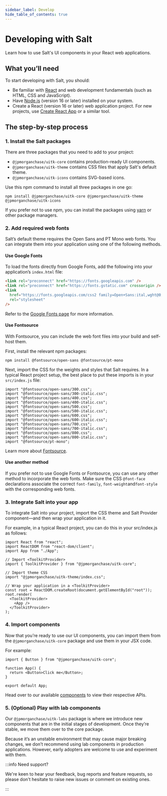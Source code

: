 ```yaml
---
sidebar_label: Develop
hide_table_of_contents: true
---
```



# Developing with Salt

<Content toc={toc}>

Learn how to use Salt's UI components in your React web applications.

## What you’ll need

To start developing with Salt, you should:

- Be familiar with [React](https://reactjs.org/) and web development fundamentals (such as HTML, CSS and JavaScript).
- Have [Node.js](https://nodejs.org/) (version 16 or later) installed on your system.
- Create a React (version 16 or later) web application project. For new projects, use [Create React App](https://github.com/facebook/create-react-app#creating-an-app) or a similar tool.

## The step-by-step process

### 1. Install the Salt packages

There are three packages that you need to add to your project:

- `@jpmorganchase/uitk-core` contains production-ready UI components.
- `@jpmorganchase/uitk-theme` contains CSS files that apply Salt's default theme.
- `@jpmorganchase/uitk-icons` contains SVG-based icons.

Use this npm command to install all three packages in one go:

```
npm install @jpmorganchase/uitk-core @jpmorganchase/uitk-theme @jpmorganchase/uitk-icons
```

If you prefer not to use npm, you can install the packages using [yarn](https://yarnpkg.com/) or other package managers.

### 2. Add required web fonts

Salt’s default theme requires the Open Sans and PT Mono web fonts. You can integrate them into your application using one of the following methods.

#### Use Google Fonts

To load the fonts directly from Google Fonts, add the following into your application’s `index.html` file:

```html
<link rel="preconnect" href="https://fonts.googleapis.com" />
<link rel="preconnect" href="https://fonts.gstatic.com" crossorigin />
<link
  href="https://fonts.googleapis.com/css2 family=Open+Sans:ital,wght@0,300;0,400;0,500;0,600;0,700;0,800;1,300;1,400;1,500;1,600;1,700;1,800&family=PT+Mono&display=swap"
  rel="stylesheet"
/>
```

Refer to the [Google Fonts page](https://fonts.google.com/share?selection.family=Open+Sans:ital,wght@0,300;0,400;0,500;0,600;0,700;0,800;1,300;1,400;1,500;1,600;1,700;1,800|PT+Mono) for more information.

#### Use Fontsource

With Fontsource, you can include the web font files into your build and self-host them.

First, install the relevant npm packages:

```
npm install @fontsource/open-sans @fontsource/pt-mono
```

Next, import the CSS for the weights and styles that Salt requires. In a typical React project setup, the best place to put these imports is in your `src/index.js` file:

```tsx
import "@fontsource/open-sans/300.css";
import "@fontsource/open-sans/300-italic.css";
import "@fontsource/open-sans/400.css";
import "@fontsource/open-sans/400-italic.css";
import "@fontsource/open-sans/500.css";
import "@fontsource/open-sans/500-italic.css";
import "@fontsource/open-sans/600.css";
import "@fontsource/open-sans/600-italic.css";
import "@fontsource/open-sans/700.css";
import "@fontsource/open-sans/700-italic.css";
import "@fontsource/open-sans/800.css";
import "@fontsource/open-sans/800-italic.css";
import "@fontsource/pt-mono";
```

Learn more about [Fontsource](https://fontsource.org/).

#### Use another method

If you prefer not to use Google Fonts or Fontsource, you can use any other method to incorporate the web fonts. Make sure the CSS `@font-face` declarations associate the correct `font-family`, `font-weight`and`font-style` with the corresponding web fonts.

<DevelopFontsAccordion />

### 3. Integrate Salt into your app

To integrate Salt into your project, import the CSS theme and Salt Provider component—and then wrap your application in it.

For example, in a typical React project, you can do this in your src/index.js as follows:

```tsx
import React from "react";
import ReactDOM from "react-dom/client";
import App from "./App";

// Import <ToolkitProvider>
import { ToolkitProvider } from "@jpmorganchase/uitk-core";

// Import theme CSS
import "@jpmorganchase/uitk-theme/index.css";

// Wrap your application in a <ToolkitProvider>
const root = ReactDOM.createRoot(document.getElementById("root"));
root.render(
  <ToolkitProvider>
    <App />
  </ToolkitProvider>
);
```

### 4. Import components

Now that you’re ready to use our UI components, you can import them from the `@jpmorganchase/uitk-core` package and use them in your JSX code.

For example:

```tsx
import { Button } from "@jpmorganchase/uitk-core";

function App() {
  return <Button>Click me</Button>;
}

export default App;
```

Head over to our available [components](/components/) to view their respective APIs.

### 5. (Optional) Play with lab components

Our `@jpmorganchase/uitk-labs` package is where we introduce new components that are in the initial stages of development. Once they’re stable, we move them over to the core package.

Because it’s an unstable environment that may cause major breaking changes, we don’t recommend using lab components in production applications. However, early adopters are welcome to use and experiment with them.

:::info Need support?

We're keen to hear your feedback, bug reports and feature requests, so please don't hesitate to <Link to="/support-and-contributions">raise new issues or comment on existing ones</Link>.

:::

</Content>
